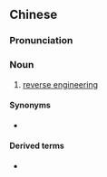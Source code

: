 ==Chinese==
{{zh-forms|type=22}}

===Pronunciation===
{{zh-pron
|m=nìxiàng gōngchéng
|c=jik6 hoeng3 gung1 cing4
|cat=n
}}

===Noun===
{{zh-noun}}

# [[reverse engineering]]
#: {{zh-x|對 一個 零件 進行 '''逆向.工程'''|to '''reverse-engineer''' a spare part}}

====Synonyms====
* {{zh-l|反向工程}}

====Derived terms====
* {{zh-l|逆向工程者}}